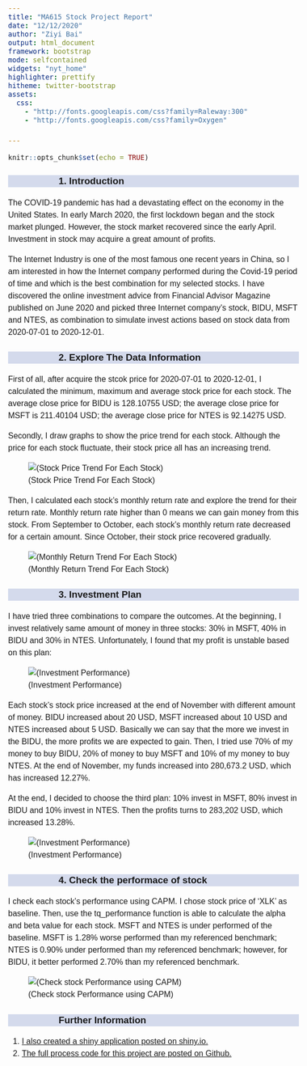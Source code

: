 ```yaml
---
title: "MA615 Stock Project Report"
date: "12/12/2020"
author: "Ziyi Bai"
output: html_document
framework: bootstrap
mode: selfcontained
widgets: "nyt_home"
highlighter: prettify
hitheme: twitter-bootstrap
assets:
  css:
    - "http://fonts.googleapis.com/css?family=Raleway:300"
    - "http://fonts.googleapis.com/css?family=Oxygen"

---
```


<style>
body{
  font-family:'Oxygen', sans-serif;
  font-size: 16px;
  line-height: 24px;
}

h1,h2,h3,h4 {
  font-family:'Raleway',sans-serif;
}

.container{width:1000px;}
h3{
background-color: #D4DAEC;
text-indent:100px;
}
h4{
text-indent:100px;
}

g-table-intro h4{
text-indent: 0px;
}
</style>

```r
knitr::opts_chunk$set(echo = TRUE)
```

### 1. Introduction

The COVID-19 pandemic has had a devastating effect on the economy in the United States. In early March 2020, the first lockdown began and the stock market plunged. However, the stock market recovered since the early April. Investment in stock may acquire a great amount of profits.   

The Internet Industry is one of the most famous one recent years in China, so I am interested in how the Internet company performed during the Covid-19 period of time and which is the best combination for my selected stocks. I have discovered the online investment advice from Financial Advisor Magazine published on June 2020 and picked three Internet company's stock, BIDU, MSFT and NTES, as combination to simulate invest actions based on stock data from 2020-07-01 to 2020-12-01.

### 2. Explore The Data Information

First of all, after acquire the stcok price for 2020-07-01 to 2020-12-01, I calculated the minimum, maximum and average stock price for each stock. The average close price for BIDU is 128.10755 USD; the average close price for MSFT is 211.40104 USD; the average close price for NTES is 92.14275 USD.

Secondly, I draw graphs to show the price trend for each stock. Although the price for each stock fluctuate, their stock price all has an increasing trend.

![(Stock Price Trend For Each Stock)](/Users/baiziyi/Desktop/MA615-Steam-Project/1.jpeg)

Then, I calculated each stock's monthly return rate and explore the trend for their return rate. Monthly return rate higher than 0 means we can gain money from this stock. From September to October, each stock's monthly return rate decreased for a certain amount. Since October, their stock price recovered gradually. 

![(Monthly Return Trend For Each Stock)](/Users/baiziyi/Desktop/MA615-Steam-Project/2.jpeg)

### 3. Investment Plan

I have tried three combinations to compare the outcomes. At the beginning, I invest relatively same amount of money in three stocks: 30% in MSFT, 40% in BIDU and 30% in NTES. Unfortunately, I found that my profit is unstable based on this plan: 

![(Investment Performance)](/Users/baiziyi/Desktop/MA615-Steam-Project/3.jpeg)

Each stock's stock price increased at the end of November with different amount of money. BIDU increased about 20 USD, MSFT increased about 10 USD and NTES increased about 5 USD. Basically we can say that the more we invest in the BIDU, the more profits we are expected to gain. Then, I tried use 70% of my money to buy BIDU, 20% of money to buy MSFT and 10% of my money to buy NTES. At the end of November, my funds increased into 280,673.2 USD, which has increased 12.27%. 

At the end, I decided to choose the third plan: 10% invest in MSFT, 80% invest in BIDU and 10% invest in NTES. Then the profits turns to 283,202 USD, which increased 13.28%. 

![(Investment Performance)](/Users/baiziyi/Desktop/MA615-Steam-Project/5.jpeg)

### 4. Check the performace of stock

I check each stock's performance using CAPM. I chose stock price of 'XLK' as baseline. Then, use the tq_performance function is able to calculate the alpha and beta value for each stock. MSFT and NTES is under performed of the baseline. MSFT is 1.28% worse performed than my referenced benchmark; NTES is 0.90% under performed than my referenced benchmark; however, for BIDU, it better performed 2.70% than my referenced benchmark. 

![(Check stock Performance using CAPM)](/Users/baiziyi/Desktop/MA615-Steam-Project/6.jpeg)

### Further Information

1. [I also created a shiny application posted on shiny.io.](https://ziyibai-shinyapp.shinyapps.io/stock/)
2. [The full process code for this project are posted on Github.](https://github.com/ziyibai/MA615-Final-Project)